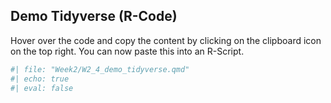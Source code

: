 ## Demo Tidyverse (R-Code)

:::{.callout-tip}
Hover over the code and copy the content by clicking on the clipboard icon on the top right. You can now paste this into an R-Script.
:::

```r
#| file: "Week2/W2_4_demo_tidyverse.qmd"
#| echo: true
#| eval: false

```
